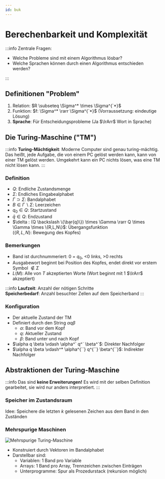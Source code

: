 ```yaml
---
id: buk
---
```


# Berechenbarkeit und Komplexität

:::info
Zentrale Fragen:

- Welche Probleme sind mit einem Algorithmus lösbar?
- Welche Sprachen können durch einen Algorithmus entschieden werden?

:::

## Definitionen "Problem"

1. Relation: $R \subseteq \Sigma^* \times \Sigma^{`*}$
2. Funktion: $f: \Sigma^* \rarr \Sigma^{`*}$ (Vorraussetzung: eindeutige Lösung)
3. **Sprache**: Für Entscheidungsprobleme (Ja $\lrArr$ Wort in Sprache)

## Die Turing-Maschine ("TM")

:::info
**Turing-Mächtigkeit**: Moderne Computer sind genau turing-mächtig. Das heißt, jede Aufgabe, die von einem PC gelöst werden kann, kann von einer TM gelöst werden. Umgekehrt kann ein PC nichts lösen, was eine TM nicht lösen kann.
:::

### Definition

- $Q$: Endliche Zustandsmenge
- $\Sigma$: Endliches Eingabealphabet
- $\Gamma \supset \Sigma$: Bandalphabet
- $B \in \Gamma \backslash \Sigma$: Leerzeichen
- $q_0 \in Q$: Startzustand
- $\bar{q} \in Q$: Endzustand
- $\delta : (Q \backslash \{\bar{q}\}) \times \Gamma \rarr Q \times \Gamma \times \{R,L,N\}$: Übergangsfunktion <br/>
  ($\{R,L,N\}$: Bewegung des Kopfes)

### Bemerkungen

- Band ist durchnummeriert: 0 = $q_0$, <0 links, >0 rechts
- Ausgabewort beginnt bei Position des Kopfes, endet direkt vor erstem Symbol $\notin \Sigma$
- $L(M)$: Alle von $T$ akzeptierten Worte (Wort beginnt mit 1 $\lrArr$ akzeptiert)

:::info
**Laufzeit**: Anzahl der nötigen Schritte <br/>
**Speicherbedarf**: Anzahl besuchter Zellen auf dem Speicherband
:::

### Konfiguration

- Der aktuelle Zustand der TM
- Definiert durch den String $\alpha q \beta$
  - $\alpha$: Band vor dem Kopf
  - $q$: Aktueller Zustand
  - $\beta$: Band unter und nach Kopf
- $\alpha q \beta  \vdash \alpha^` q^` \beta^`$: Direkter Nachfolger
- $\alpha q \beta  \vdash^* \alpha^{``} q^{``} \beta^{``}$: Indirekter Nachfolger

## Abstraktionen der Turing-Maschine

:::info
Das sind **keine Erweiterungen!** Es wird mit der selben Definition gearbeitet, sie wird nur anders interpretiert.
:::

### Speicher im Zustandsraum

Idee: Speichere die letzten $k$ gelesenen Zeichen aus dem Band in den Zuständen

### Mehrspurige Maschinen

![Mehrspurige Turing-Maschine](../static/img/buk/tm_mehrspurig.png)

- Konstruiert durch Vektoren im Bandalphabet
- Darstellbar sind:
  - Variablen: 1 Band pro Variable
  - Arrays: 1 Band pro Array, Trennzeichen zwischen Einträgen
  - Unterprogramme: Spur als Prozedurstack (rekursion möglich)
